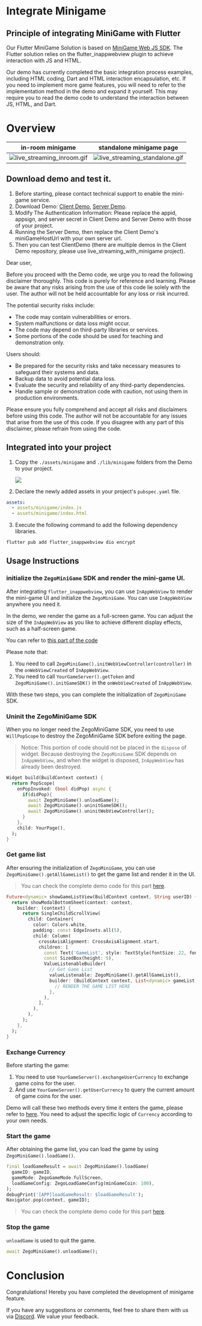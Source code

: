 # Integrate Minigame


## Principle of integrating MiniGame with Flutter

Our Flutter MiniGame Solution is based on [MiniGame Web JS SDK](https://www.zegocloud.com/docs/game-engine/implement-mini-game?platform=web&language=javascript). The Flutter solution relies on the flutter_inappwebview plugin to achieve interaction with JS and HTML. 

Our demo has currently completed the basic integration process examples, including HTML coding, Dart and HTML interaction encapsulation, etc. If you need to implement more game features, you will need to refer to the implementation method in the demo and expand it yourself. This may require you to read the demo code to understand the interaction between JS, HTML, and Dart.


# Overview

|in-room minigame|standalone minigame page|
|---|---|
| <Frame width="70%" height="auto" caption=""><img src="http://media-resource.spreading.io/docuo/workspace564/27e54a759d23575969552654cb45bf89/b365277a86.gif" alt="live_streaming_inroom.gif"/></Frame> | <Frame width="70%" height="auto" caption=""><img src="http://media-resource.spreading.io/docuo/workspace564/27e54a759d23575969552654cb45bf89/8101af5513.gif" alt="live_streaming_standalone.gif"/></Frame>|



## Download demo and test it.

1. Before starting, please contact technical support to enable the mini-game service.
2. Download Demo: [Client Demo](https://github.com/ZEGOCLOUD/zego_uikit_prebuilt_live_streaming_example_flutter/tree/master/live_streaming_with_minigame), [Server Demo](https://storage.zego.im/ZegoMiniGameSDK/server/ZegoMiniGameServerDemo.zip). 
3. Modify The Authentication Information: Please replace the appid, appsign, and server secret in Client Demo and Server Demo with those of your project.
4. Running the Server Demo,  then replace the Client Demo's miniGameHostUrl with your own server url.
5. Then you can test ClientDemo (there are multiple demos in the Client Demo repository, please use live_streaming_with_minigame project).

<Warning title="Warning">

<Accordion title="Disclaimer and Risks of Demo Code Usage" defaultOpen="false">

Dear user,

Before you proceed with the Demo code, we urge you to read the following disclaimer thoroughly. This code is purely for reference and learning. Please be aware that any risks arising from the use of this code lie solely with the user. The author will not be held accountable for any loss or risk incurred.

The potential security risks include:
- The code may contain vulnerabilities or errors.
- System malfunctions or data loss might occur.
- The code may depend on third-party libraries or services.
- Some portions of the code should be used for teaching and demonstration only.

Users should:
- Be prepared for the security risks and take necessary measures to safeguard their systems and data.
- Backup data to avoid potential data loss.
- Evaluate the security and reliability of any third-party dependencies.
- Handle sample or demonstration code with caution, not using them in production environments.

Please ensure you fully comprehend and accept all risks and disclaimers before using this code. The author will not be accountable for any issues that arise from the use of this code. If you disagree with any part of this disclaimer, please refrain from using the code.

</Accordion>

</Warning>

## Integrated into your project

1. Copy the `./assets/minigame` and `./lib/minigame` folders from the Demo to your project.

    <Frame width="35%" height="auto" caption="">
      <img src="https://storage.zego.im/sdk-doc/Pics/zegocloud/live/minigame/copy_minigame.png" />
    </Frame>


2. Declare the newly added assets in your project's `pubspec.yaml` file.

```yaml
assets:
  - assets/minigame/index.js
  - assets/minigame/index.html
```

3. Execute the following command to add the following dependency libraries.


```bash
flutter pub add flutter_inappwebview dio encrypt
```

## Usage Instructions

### initialize the `ZegoMiniGame` SDK and render the mini-game UI.

After integrating `flutter_inappwebview`, you can use `InAppWebView` to render the mini-game UI and initialize the `ZegoMiniGame`. You can use `InAppWebView` anywhere you need it.

<Note title="Note">

In the demo, we render the game as a full-screen game. You can adjust the size of the `InAppWebView` as you like to achieve different display effects, such as a half-screen game.

</Note>


You can refer to [this part of the code](https://github.com/ZEGOCLOUD/zego_uikit_prebuilt_live_streaming_example_flutter/blob/master/live_streaming_with_minigame/lib/main.dart)


Please note that:

1. You need to call `ZegoMiniGame().initWebViewController(controller)` in the `onWebViewCreated` of `InAppWebView`.
2. You need to call `YourGameServer().getToken` and `ZegoMiniGame().initGameSDK()` in the `onWebViewCreated` of `InAppWebView`.

With these two steps, you can complete the initialization of `ZegoMiniGame` SDK.

### Uninit the ZegoMiniGame SDK

When you no longer need the ZegoMiniGame SDK, you need to use `WillPopScope` to destroy the ZegoMiniGame SDK before exiting the page.

> Notice: This portion of code should not be placed in the `dispose` of widget. Because destroying the `ZegoMiniGame` SDK depends on `InAppWebView`, and when the widget is disposed, `InAppWebView` has already been destroyed.

```dart
Widget build(BuildContext context) {
  return PopScope(
    onPopInvoked: (bool didPop) async {
      if(didPop){
        await ZegoMiniGame().unloadGame();
        await ZegoMiniGame().uninitGameSDK();
        await ZegoMiniGame().uninitWebViewController();
      }
    },
    child: YourPage(),
  );
}
```



### Get game list

After ensuring the initialization of `ZegoMiniGame`, you can use `ZegoMiniGame().getAllGameList()` to get the game list and render it in the UI.


> You can check the complete demo code for this part [here](https://github.com/ZEGOCLOUD/zego_uikit_prebuilt_live_streaming_example_flutter/blob/master/live_streaming_with_minigame/lib/minigame/ui/show_game_list_view.dart#L32).

```dart
Future<dynamic> showGameListView(BuildContext context, String userID) {
  return showModalBottomSheet(context: context,
    builder: (context) {
      return SingleChildScrollView(
        child: Container(
          color: Colors.white,
          padding: const EdgeInsets.all(5),
          child: Column(
            crossAxisAlignment: CrossAxisAlignment.start,
            children: [
              const Text('GameList', style: TextStyle(fontSize: 22, fontWeight: FontWeight.w600)),
              const SizedBox(height: 5),
              ValueListenableBuilder(
                // Get Game List
                valueListenable: ZegoMiniGame().getAllGameList(),
                builder: (BuildContext context, List<dynamic> gameList, Widget? child) {
                  // RENDER THE GAME LIST HERE
                },
              ),
            ],
          ),
        ),
      );
    },
  );
}
```




### Exchange Currency


<Accordion title="According to the different types of games, this step may be optional or mandatory. Please contact technical support for more details." defaultOpen="false">

Before starting the game:

1. You need to use `YourGameServer().exchangeUserCurrency` to exchange game coins for the user.
2. And use `YourGameServer().getUserCurrency` to query the current amount of game coins for the user.


Demo will call these two methods every time it enters the game, please refer to [here](https://github.com/ZEGOCLOUD/zego_uikit_prebuilt_live_streaming_example_flutter/blob/master/live_streaming_with_minigame/lib/live_streaming_page.dart#L131). You need to adjust the specific logic of `Currency` according to your own needs.

</Accordion>


### Start the game

After obtaining the game list, you can load the game by using `ZegoMiniGame().loadGame()`.

```dart
final loadGameResult = await ZegoMiniGame().loadGame(
  gameID: gameID,
  gameMode: ZegoGameMode.fullScreen,
  loadGameConfig: ZegoLoadGameConfig(minGameCoin: 100),
);
debugPrint('[APP]loadGameResult: $loadGameResult');
Navigator.pop(context, gameID);
```


> You can check the complete demo code for this part [here](https://github.com/ZEGOCLOUD/zego_uikit_prebuilt_live_streaming_example_flutter/blob/master/live_streaming_with_minigame/lib/live_streaming_page.dart#L123).


### Stop the game

`unloadGame` is used to quit the game.

```dart
await ZegoMiniGame().unloadGame();
```

# Conclusion

Congratulations! Hereby you have completed the development of minigame feature. 

If you have any suggestions or comments, feel free to share them with us via [Discord](https://discord.gg/EtNRATttyp). We value your feedback.
